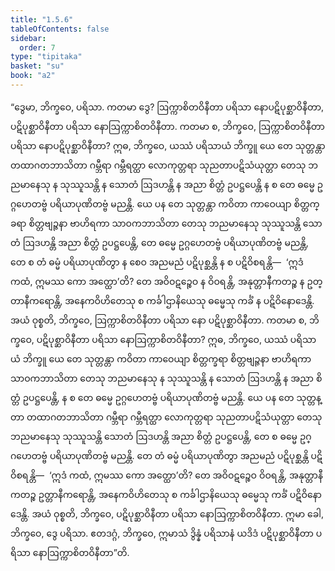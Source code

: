 ```yaml
---
title: "1.5.6"
tableOfContents: false
sidebar:
  order: 7
type: "tipitaka"
basket: "su"
book: "a2"
---
```



<DynamicBreadcrumb />

<Division number="48" book="a2">

<Paragraph number="116" book="a2">
“ဒွေမာ, ဘိက္ခဝေ, ပရိသာ. ကတမာ ဒွေ? ဩက္ကာစိတဝိနီတာ ပရိသာ နောပဋိပုစ္ဆာဝိနီတာ, ပဋိပုစ္ဆာဝိနီတာ ပရိသာ နောဩက္ကာစိတဝိနီတာ. ကတမာ စ, ဘိက္ခဝေ, ဩက္ကာစိတဝိနီတာ ပရိသာ နောပဋိပုစ္ဆာဝိနီတာ? ဣဓ, ဘိက္ခဝေ, ယဿံ ပရိသာယံ ဘိက္ခူ ယေ တေ သုတ္တန္တာ တထာဂတဘာသိတာ ဂမ္ဘီရာ ဂမ္ဘီရတ္ထာ လောကုတ္တရာ သုညတာပဋိသံယုတ္တာ တေသု ဘညမာနေသု န သုဿူသန္တိ န သောတံ ဩဒဟန္တိ န အညာ စိတ္တံ ဥပဋ္ဌပေန္တိ န စ တေ ဓမ္မေ ဥဂ္ဂဟေတဗ္ဗံ ပရိယာပုဏိတဗ္ဗံ မညန္တိ. ယေ ပန တေ သုတ္တန္တာ ကဝိတာ ကာဝေယျာ စိတ္တက္ခရာ စိတ္တဗျဉ္ဇနာ ဗာဟိရကာ သာဝကဘာသိတာ တေသု ဘညမာနေသု သုဿူသန္တိ သောတံ ဩဒဟန္တိ အညာ စိတ္တံ ဥပဋ္ဌပေန္တိ, တေ ဓမ္မေ ဥဂ္ဂဟေတဗ္ဗံ ပရိယာပုဏိတဗ္ဗံ မညန္တိ, တေ စ တံ ဓမ္မံ ပရိယာပုဏိတွာ န စေဝ အညမညံ ပဋိပုစ္ဆန္တိ န စ ပဋိဝိစရန္တိ—  ‘ဣဒံ ကထံ, ဣမဿ ကော အတ္ထော’တိ? တေ အဝိဝဋဉ္စေဝ န ဝိဝရန္တိ, အနုတ္တာနီကတဉ္စ န ဥတ္တာနီကရောန္တိ, အနေကဝိဟိတေသု စ ကင်္ခါဌာနိယေသု ဓမ္မေသု ကင်္ခံ န ပဋိဝိနောဒေန္တိ. အယံ ဝုစ္စတိ, ဘိက္ခဝေ, ဩက္ကာစိတဝိနီတာ ပရိသာ နော ပဋိပုစ္ဆာဝိနီတာ.
</Paragraph>

<Paragraph number="117" book="a2">
ကတမာ စ, ဘိက္ခဝေ, ပဋိပုစ္ဆာဝိနီတာ ပရိသာ နောဩက္ကာစိတဝိနီတာ? ဣဓ, ဘိက္ခဝေ, ယဿံ ပရိသာယံ ဘိက္ခူ ယေ တေ သုတ္တန္တာ ကဝိတာ ကာဝေယျာ စိတ္တက္ခရာ စိတ္တဗျဉ္ဇနာ ဗာဟိရကာ သာဝကဘာသိတာ တေသု ဘညမာနေသု န သုဿူသန္တိ န သောတံ ဩဒဟန္တိ န အညာ စိတ္တံ ဥပဋ္ဌပေန္တိ, န စ တေ ဓမ္မေ ဥဂ္ဂဟေတဗ္ဗံ ပရိယာပုဏိတဗ္ဗံ မညန္တိ. ယေ ပန တေ သုတ္တန္တာ တထာဂတဘာသိတာ ဂမ္ဘီရာ ဂမ္ဘီရတ္ထာ လောကုတ္တရာ သုညတာပဋိသံယုတ္တာ တေသု ဘညမာနေသု သုဿူသန္တိ သောတံ ဩဒဟန္တိ အညာ စိတ္တံ ဥပဋ္ဌပေန္တိ, တေ စ ဓမ္မေ ဥဂ္ဂဟေတဗ္ဗံ ပရိယာပုဏိတဗ္ဗံ မညန္တိ. တေ တံ ဓမ္မံ ပရိယာပုဏိတွာ အညမညံ ပဋိပုစ္ဆန္တိ ပဋိဝိစရန္တိ—  ‘ဣဒံ ကထံ, ဣမဿ ကော အတ္ထော’တိ? တေ အဝိဝဋဉ္စေဝ ဝိဝရန္တိ, အနုတ္တာနီကတဉ္စ ဥတ္တာနီကရောန္တိ, အနေကဝိဟိတေသု စ ကင်္ခါဌာနိယေသု ဓမ္မေသု ကင်္ခံ ပဋိဝိနောဒေန္တိ. အယံ ဝုစ္စတိ, ဘိက္ခဝေ, ပဋိပုစ္ဆာဝိနီတာ ပရိသာ နောဩက္ကာစိတဝိနီတာ. ဣမာ ခေါ, ဘိက္ခဝေ, ဒွေ ပရိသာ. ဧတဒဂ္ဂံ, ဘိက္ခဝေ, ဣမာသံ ဒွိန္နံ ပရိသာနံ ယဒိဒံ ပဋိပုစ္ဆာဝိနီတာ ပရိသာ နောဩက္ကာစိတဝိနီတာ”တိ.
</Paragraph>
</Division>